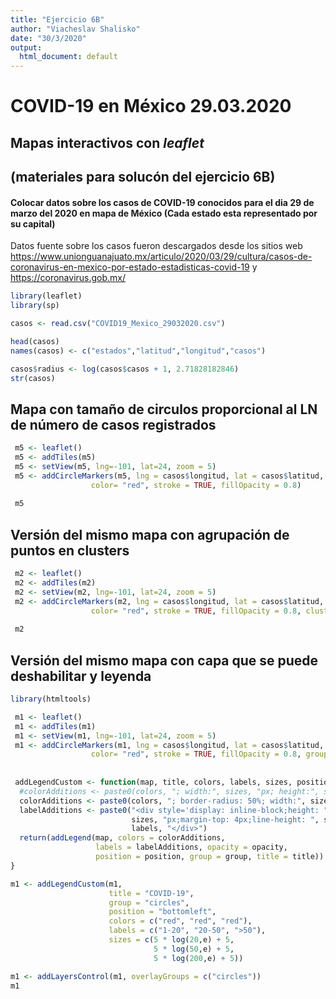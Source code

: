 ---
title: "Ejercicio 6B"
author: "Viacheslav Shalisko"
date: "30/3/2020"
output:
  html_document: default
---

# COVID-19 en México 29.03.2020

## Mapas interactivos con *leaflet* 
## (materiales para solucón del ejercicio 6B)

#### Colocar datos sobre los casos de COVID-19 conocidos para el dia 29 de marzo del 2020 en mapa de México (Cada estado esta representado por su capital)

Datos fuente sobre los casos fueron descargados desde los sitios web
<https://www.unionguanajuato.mx/articulo/2020/03/29/cultura/casos-de-coronavirus-en-mexico-por-estado-estadisticas-covid-19>
y <https://coronavirus.gob.mx/>


```{r}
library(leaflet)
library(sp)

casos <- read.csv("COVID19_Mexico_29032020.csv")

head(casos)
names(casos) <- c("estados","latitud","longitud","casos")

casos$radius <- log(casos$casos + 1, 2.71828182846)
str(casos)
```



## Mapa con tamaño de circulos proporcional al LN de número de casos registrados

```{r fig.width = 9, fig.height = 6}

 m5 <- leaflet()
 m5 <- addTiles(m5)
 m5 <- setView(m5, lng=-101, lat=24, zoom = 5)
 m5 <- addCircleMarkers(m5, lng = casos$longitud, lat = casos$latitud, weight = 5 * casos$radius, radius=5, 
                  color= "red", stroke = TRUE, fillOpacity = 0.8)
 
 m5
```

## Versión del mismo mapa con agrupación de puntos en clusters

```{r fig.width = 9, fig.height = 6}

 m2 <- leaflet()
 m2 <- addTiles(m2)
 m2 <- setView(m2, lng=-101, lat=24, zoom = 5)
 m2 <- addCircleMarkers(m2, lng = casos$longitud, lat = casos$latitud, weight = 5 * casos$radius, radius=5, 
                  color= "red", stroke = TRUE, fillOpacity = 0.8, clusterOptions = markerClusterOptions())
 
 m2
```

## Versión del mismo mapa con capa que se puede deshabilitar y leyenda

```{r fig.width = 9, fig.height = 6}

library(htmltools)

 m1 <- leaflet()
 m1 <- addTiles(m1)
 m1 <- setView(m1, lng=-101, lat=24, zoom = 5)
 m1 <- addCircleMarkers(m1, lng = casos$longitud, lat = casos$latitud, weight = 5 * casos$radius, radius=5, 
                  color= "red", stroke = TRUE, fillOpacity = 0.8, group = "circles")
 
 
 addLegendCustom <- function(map, title, colors, labels, sizes, position, group, opacity = 0.5) {
  #colorAdditions <- paste0(colors, "; width:", sizes, "px; height:", sizes, "px")
  colorAdditions <- paste0(colors, "; border-radius: 50%; width:", sizes, "px; height:", sizes, "px")
  labelAdditions <- paste0("<div style='display: inline-block;height: ", 
                           sizes, "px;margin-top: 4px;line-height: ", sizes, "px;'>", 
                           labels, "</div>")
  return(addLegend(map, colors = colorAdditions, 
                   labels = labelAdditions, opacity = opacity, 
                   position = position, group = group, title = title))
}

m1 <- addLegendCustom(m1, 
                      title = "COVID-19",
                      group = "circles",
                      position = "bottomleft",
                      colors = c("red", "red", "red"), 
                      labels = c("1-20", "20-50", ">50"), 
                      sizes = c(5 * log(20,e) + 5, 
                                5 * log(50,e) + 5, 
                                5 * log(200,e) + 5))

m1 <- addLayersControl(m1, overlayGroups = c("circles"))
m1

```
